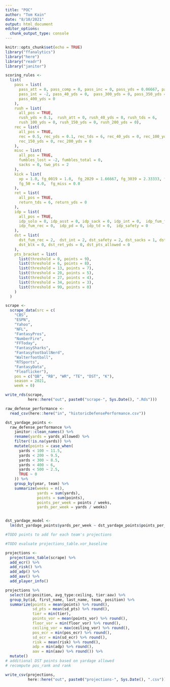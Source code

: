 ```yaml
---
title: "POC"
author: "Tom Kain"
date: "8/10/2021"
output: html_document
editor_options: 
  chunk_output_type: console
---
```


```r
knitr::opts_chunk$set(echo = TRUE)
library("ffanalytics")
library("here")
library("readr")
library("janitor")
```

```r

scoring_rules <- 
  list(
    pass = list(
      pass_att = 0, pass_comp = 0, pass_inc = 0, pass_yds = 0.06667, pass_tds = 4,
      pass_int = -2, pass_40_yds = 0,  pass_300_yds = 0, pass_350_yds = 0,
      pass_400_yds = 0
    ),
    rush = list(
      all_pos = TRUE,
      rush_yds = 0.1,  rush_att = 0, rush_40_yds = 0, rush_tds = 6,
      rush_100_yds = 0, rush_150_yds = 0, rush_200_yds = 0),
    rec = list(
      all_pos = TRUE,
      rec = 0.5, rec_yds = 0.1, rec_tds = 6, rec_40_yds = 0, rec_100_yds = 0,
      rec_150_yds = 0, rec_200_yds = 0
    ),
    misc = list(
      all_pos = TRUE,
      fumbles_lost = -2, fumbles_total = 0,
      sacks = 0, two_pts = 2
    ),
    kick = list(
      xp = 1.0, fg_0019 = 1.0,  fg_2029 = 1.66667, fg_3039 = 2.33333, fg_4049 = 3.0,
      fg_50 = 4.0,  fg_miss = 0.0
    ),
    ret = list(
      all_pos = TRUE,
      return_tds = 6, return_yds = 0
    ),
    idp = list(
      all_pos = TRUE,
      idp_solo = 0, idp_asst = 0, idp_sack = 0, idp_int = 0,  idp_fum_force = 0,
      idp_fum_rec = 0,  idp_pd = 0, idp_td = 0,  idp_safety = 0
    ),
    dst = list(
      dst_fum_rec = 2,  dst_int = 2, dst_safety = 2, dst_sacks = 1, dst_td = 6,
      dst_blk = 0, dst_ret_yds = 0, dst_pts_allowed = 0
    ),
    pts_bracket = list(
      list(threshold = 0, points = 9),
      list(threshold = 6, points = 8),
      list(threshold = 13, points = 7),
      list(threshold = 20, points = 5),
      list(threshold = 27, points = 4),
      list(threshold = 34, points = 3),
      list(threshold = 99, points = 0)
    )
  )

```

```r

scrape <- 
  scrape_data(src = c(
    "CBS", 
    "ESPN", 
    "Yahoo", 
    "NFL", 
    "FantasyPros", 
    "NumberFire", 
    "FFToday", 
    "FantasySharks", 
    "FantasyFootballNerd", 
    "Walterfootball", 
    "RTSports", 
    "FantasyData", 
    "Fleaflicker"), 
    pos = c("QB", "RB", "WR", "TE", "DST", "K"),
    season = 2021, 
    week = 0)

write_rds(scrape, 
          here::here("out", paste0("scrape-", Sys.Date(), ".Rds")))
```

```r
raw_defense_performance <- 
  read_csv(here::here("in", "historicDefensePerformance.csv"))

dst_yardage_points <-
  raw_defense_performance %>% 
    janitor::clean_names() %>% 
    rename(yards = yards_allowed) %>% 
    filter(!is.na(yards)) %>% 
    mutate(points = case_when(
      yards < 100 ~ 11.5,
      yards < 200 ~ 9.5,
      yards < 300 ~ 8.5,
      yards < 400 ~ 6,
      yards < 500 ~ 2.5,
      TRUE ~ 0
    )) %>% 
    group_by(year, team) %>% 
    summarize(weeks = n(),
              yards = sum(yards),
              points = sum(points),
              points_per_week = points / weeks,
              yards_per_week = yards / weeks)


dst_yardage_model <-
  lm(dst_yardage_points$yards_per_week ~ dst_yardage_points$points_per_week)

#TODO points to add for each team's projections

```

```r
#TODO evaluate projections_table.vor_baseline

projections <- 
  projections_table(scrape) %>% 
  add_ecr() %>% 
  add_risk() %>%
  add_adp() %>% 
  add_aav() %>% 
  add_player_info()

projections %>% 
  select(id:position, avg_type:ceiling, tier:aav) %>% 
  group_by(id, first_name, last_name, team, position) %>% 
  summarize(points = mean(points) %>% round(),
            sd_pts = mean(sd_pts) %>% round(),
            tier = min(tier),
            points_vor = mean(points_vor) %>% round(),
            floor_vor = min(floor_vor) %>% round(),
            ceiling_vor = max(ceiling_vor) %>% round(),
            pos_ecr = min(pos_ecr) %>% round(),
            sd_ecr = min(sd_ecr) %>% round(),
            risk = mean(risk) %>% round(),
            adp = min(adp) %>% round(),
            aav = min(aav) %>% round()) %>% 
  mutate()
# additional DST points based on yardage allowed
# recompute pos_rank and rank

write_csv(projections, 
          here::here("out", paste0("projections-", Sys.Date(), ".csv")))
```